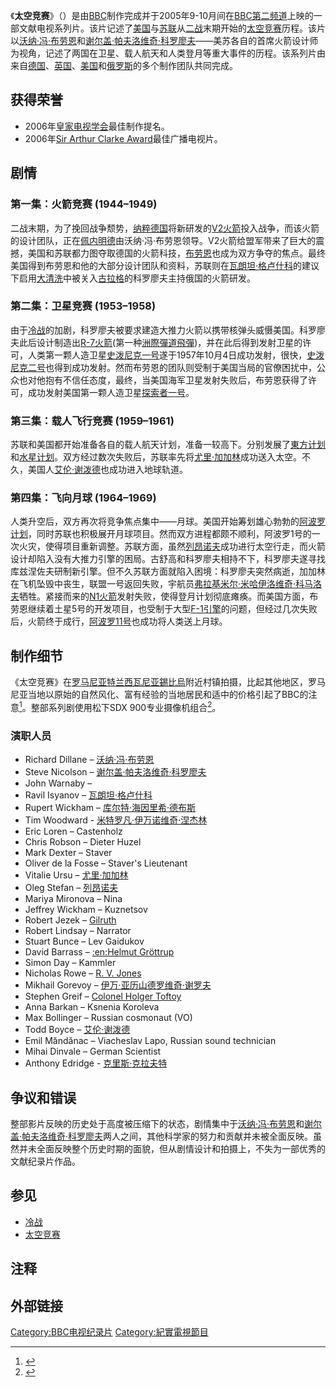 {{Link style|time=2015-12-11T09:43:25+00:00}}
{{Otheruses|太空竞赛|subject=文献电视剧|other=美苏两国冷战时期太空探索领域的竞争}}
{{Infobox Television
|show_name      = Space Race
|image          = [[File:BBC_Space_Race_DVD_Cover.jpg|File:BBC Space Race DVD Cover.jpg]]
|caption        = BBC DVD封面
|aka            = 
|genre          = [[文献电视剧|文献电视剧]]
|creator        = 
|writer         = Christopher Spencer
|director       = Mark Everest
|creat_director = 
|developer      = 
|presenter      = 
|starring       =[[:en:Richard_Dillane|Richard Dillane]]、John Warnaby、Ravil Isyanov
|voices         = 
|narrated       = Robert Lindsay
|theme_composer = 
|opentheme      = 
|endtheme       = 
|composer       = [[:en:Samuel_Sim|Samuel Sim]]
|country        = {{UK}}
|language       = 英语
|num_seasons    = 
|num_episodes   = 4
|list_episodes  = 
<!--// Production-specific //-->
|distributor    = [[BBC|BBC]]
|executive_producer  = [[Jill_Fullerton-Smith|Jill Fullerton-Smith]]
|co_exec        = 
|producer       = Victoria Gregory、Jules Hussey、Sias Wilson
|sup_producer   = 
|asst_producer  = 
|cons_producer  = 
|co-producer    = 
|editor         = 
|story_editor   = 
|location       = 
|cinematography = 
|camera_setup   = 
|runtime        = 60分钟
<!--// Broadcast-specific //-->
|channel        = [[BBC_One|BBC One]]
|picture_format = 
|audio_format   = 
|first_run      = 
|first_aired    = 2005年9月14日
|last_aired     = 
<!--// Chronology //-->
|preceded_by    = 
|followed_by    = 
|related        = ''[[:en:Nuclear_Secrets|核子机密]]''
<!--// External links //-->
|website        = 
|prod_website   = 
|imdb_id        = 0461887
|tv_com_id      = 
}}
《'''太空竞赛'''》（{{lang-en|''Space Race''}}）是由[[英国广播公司|BBC]]制作完成并于2005年9-10月间在[[BBC第二频道|BBC第二频道]]上映的一部文献电视系列片。该片记述了[[美国|美国]]与[[苏联|苏联]]从[[二战|二战]]末期开始的[[太空竞赛|太空竞赛]]历程。该片以[[沃纳·冯·布劳恩|沃纳·冯·布劳恩]]和[[谢尔盖·帕夫洛维奇·科罗廖夫|谢尔盖·帕夫洛维奇·科罗廖夫]]——美苏各自的首席火箭设计师为视角，记述了两国在卫星、载人航天和人类登月等重大事件的历程。该系列片由来自[[德国|德国]]、[[英国|英国]]、[[美国|美国]]和[[俄罗斯|俄罗斯]]的多个制作团队共同完成。

==获得荣誉==
*2006年[[皇家电视学会|皇家电视学会]]最佳制作提名。
*2006年[[:en:Sir_Arthur_Clarke_Award|Sir Arthur Clarke Award]]最佳广播电视片。

==剧情==

===第一集：火箭竞赛 (1944–1949)===
二战末期，为了挽回战争颓势，[[纳粹德国|纳粹德国]]将新研发的[[V2火箭|V2火箭]]投入战争，而该火箭的设计团队，正在[[佩内明德|佩内明德]]由沃纳·冯·布劳恩领导。V2火箭给盟军带来了巨大的震撼，美国和苏联都力图夺取德国的火箭科技，[[布劳恩|布劳恩]]也成为双方争夺的焦点。最终美国得到布劳恩和他的大部分设计团队和资料，苏联则在[[瓦朗坦·格卢什科|瓦朗坦·格卢什科]]的建议下启用[[大清洗|大清洗]]中被关入[[古拉格|古拉格]]的科罗廖夫主持俄国的火箭研发。

===第二集：卫星竞赛 (1953–1958)===
由于[[冷战|冷战]]的加剧，科罗廖夫被要求建造大推力火箭以携带核弹头威慑美国。科罗廖夫此后设计制造出[[R-7火箭|R-7火箭]](第一种[[洲際彈道飛彈|洲際彈道飛彈]])，并在此后得到发射卫星的许可，人类第一颗人造卫星[[史泼尼克一号|史泼尼克一号]]遂于1957年10月4日成功发射，很快，[[史泼尼克二号|史泼尼克二号]]也得到成功发射。然而布劳恩的团队则受制于美国当局的官僚困扰中，公众也对他抱有不信任态度，最终，当美国海军卫星发射失败后，布劳恩获得了许可，成功发射美国第一颗人造卫星[[探索者一号|探索者一号]]。

===第三集：载人飞行竞赛 (1959–1961)===
苏联和美国都开始准备各自的载人航天计划，准备一较高下。分别发展了[[東方计划|東方计划]]和[[水星计划|水星计划]]。双方经过数次失败后，苏联率先将[[尤里·加加林|尤里·加加林]]成功送入太空。不久，美国人[[艾伦·谢泼德|艾伦·谢泼德]]也成功进入地球轨道。

===第四集：飞向月球 (1964–1969)===
人类升空后，双方再次将竞争焦点集中——月球。美国开始筹划雄心勃勃的[[阿波罗计划|阿波罗计划]]，同时苏联也积极展开月球项目。然而双方进程都颇不顺利，阿波罗1号的一次火灾，使得项目重新调整。苏联方面，虽然[[阿列克谢·列昂诺夫|列昂诺夫]]成功进行太空行走，而火箭设计却陷入没有大推力引擎的困局。古舒高和科罗廖夫相持不下，科罗廖夫遂寻找库兹涅佐夫研制新引擎。但不久苏联方面就陷入困境：科罗廖夫突然病逝，加加林在飞机坠毁中丧生，联盟一号返回失败，宇航员[[弗拉基米尔·米哈伊洛维奇·科马洛夫|弗拉基米尔·米哈伊洛维奇·科马洛夫]]牺牲。紧接而来的[[N1火箭|N1火箭]]发射失败，使得登月计划彻底瘫痪。而美国方面，布劳恩继续着土星5号的开发项目，也受制于大型[[F-1火箭发动机|F-1引擎]]的问题，但经过几次失败后，火箭终于成行，[[阿波罗11号|阿波罗11号]]也成功将人类送上月球。

==制作细节==
《太空竞赛》在[[罗马尼亚|罗马尼亚]][[特兰西瓦尼亚|特兰西瓦尼亚]][[錫比烏|錫比烏]]附近村镇拍摄，比起其他地区，罗马尼亚当地以原始的自然风化、富有经验的当地居民和适中的价格引起了BBC的注意<ref>{{Cite web |url=http://www.romfilmpromotion.ro/publications.php#whychoose |title=Romanian film promotion: why choose Romania |access-date=2008-12-25 |archive-date=2008-12-20 |archive-url=https://web.archive.org/web/20081220005746/http://www.romfilmpromotion.ro/publications.php#whychoose |dead-url=yes }}</ref>。整部系列剧使用松下SDX 900专业摄像机组合<ref>{{cite web|url = http://www.vmi.tv/equipment/product-details/?pid=11 DVC Pro 50 Camcorder SDX-900|title = Panasonic SDX-900 DVCPro 50 SD Camcorder|title_zh = 松下SDX-900 DVCPro 50 SD压缩数字广播级录象机|publisher = VMI|language = en|deadurl = yes|archiveurl = https://web.archive.org/web/20061230202412/http://www.vmi.tv/equipment/product-details/?pid=11|archivedate = 2006-12-30|access-date = 2021-09-03}}</ref>。
===演职人员===
*Richard Dillane – [[沃纳·冯·布劳恩|沃纳·冯·布劳恩]]
*Steve Nicolson – [[谢尔盖·帕夫洛维奇·科罗廖夫|谢尔盖·帕夫洛维奇·科罗廖夫]] 
*John Warnaby – {{le|瓦西里·米申|Vasily Mishin}}
*Ravil Isyanov – [[瓦朗坦·格卢什科|瓦朗坦·格卢什科]]  
*Rupert Wickham – [[库尔特·海因里希·德布斯|库尔特·海因里希·德布斯]]  
*Tim Woodward - [[米特罗凡·伊万诺维奇·涅杰林|米特罗凡·伊万诺维奇·涅杰林]]
*Eric Loren – Castenholz  
*Chris Robson – Dieter Huzel 
*Mark Dexter – Staver  
*Oliver de la Fosse – Staver's Lieutenant 
*Vitalie Ursu – [[尤里·加加林|尤里·加加林]]  
*Oleg Stefan – [[阿列克谢·列昂诺夫|列昂诺夫]] 
*Mariya Mironova – Nina  
*Jeffrey Wickham – Kuznetsov  
*Robert Jezek – [[:en:Robert_R._Gilruth|Gilruth]]
*Robert Lindsay – Narrator  
*Stuart Bunce – Lev Gaidukov  
*David Barrass – [[:en:Helmut_Gröttrup|:en:Helmut Gröttrup]]  
*Simon Day – Kammler  
*Nicholas Rowe – [[:en:Reginald_Victor_Jones|R. V. Jones]]
*Mikhail Gorevoy – [[伊万·亚历山德罗维奇·谢罗夫|伊万·亚历山德罗维奇·谢罗夫]]   
*Stephen Greif – [[:en:Holger_Toftoy|Colonel Holger Toftoy]]
*Anna Barkan – Ksnenia Koroleva  
*Max Bollinger – Russian cosmonaut (VO)  
*Todd Boyce – [[艾伦·谢泼德|艾伦·谢泼德]]  
*Emil Măndănac – Viacheslav Lapo, Russian sound technician  
*Mihai Dinvale – German Scientist  
*Anthony Edridge - [[克里斯·克拉夫特|克里斯·克拉夫特]]

==争议和错误==
整部影片反映的历史处于高度被压缩下的状态，剧情集中于[[沃纳·冯·布劳恩|沃纳·冯·布劳恩]]和[[谢尔盖·帕夫洛维奇·科罗廖夫|谢尔盖·帕夫洛维奇·科罗廖夫]]两人之间，其他科学家的努力和贡献并未被全面反映。虽然并未全面反映整个历史时期的面貌，但从剧情设计和拍摄上，不失为一部优秀的文献纪录片作品。

==参见==
*[[冷战|冷战]]
*[[太空竞赛|太空竞赛]]

==注释==
<div class="references-small">
<references />
</div>

==外部链接==
[[Category:BBC电视纪录片|Category:BBC电视纪录片]]
[[Category:紀實電視節目|Category:紀實電視節目]]